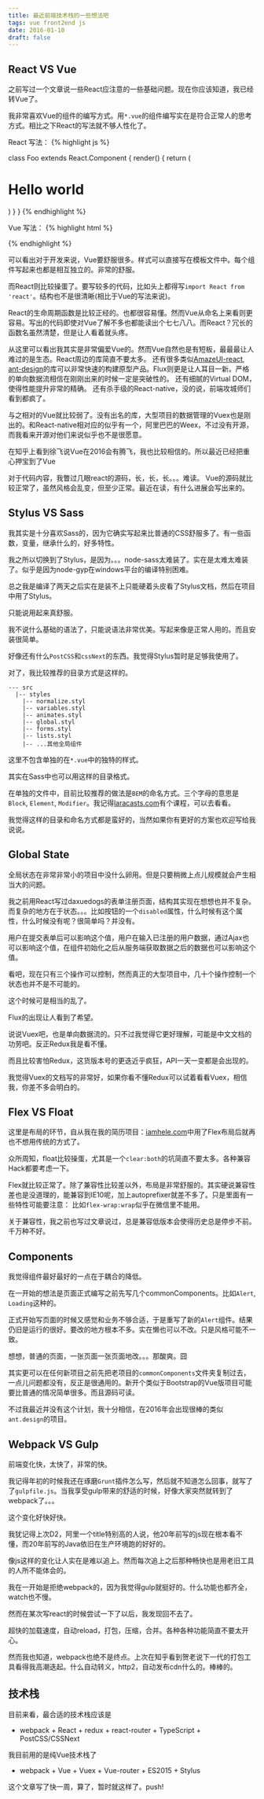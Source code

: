```yaml
---
title: 最近前端技术栈的一些想法吧
tags: vue front2end js
date: 2016-01-10
draft: false
---
```



## React VS Vue

之前写过一个文章说一些React应注意的一些基础问题。现在你应该知道，我已经转Vue了。

我非常喜欢Vue的组件的编写方式。用`*.vue`的组件编写实在是符合正常人的思考方式。相比之下React的写法就不够人性化了。

React 写法：
{% highlight js %}

class Foo extends React.Component {
    render() {
        return (
            <h1>Hello world</h1>
        )
    }
}
{% endhighlight %}

Vue 写法：
{% highlight html %}
<template>
    <h1 v-text="msg"></h1>
</template>
<script>
    data() {
        return {
            msg: 'Hello world'
        }
    }
}
</script>
<style lang="stylus">
h1
    background-color #333
</style>
{% endhighlight %}

可以看出对于开发来说，Vue要舒服很多。样式可以直接写在模板文件中。每个组件写起来也都是相互独立的。非常的舒服。

而React则比较操蛋了。要写较多的代码，比如头上都得写`import React from 'react'`。结构也不是很清晰(相比于Vue的写法来说)。

React的生命周期函数是比较正经的。也都很容易懂。然而Vue从命名上来看则更容易。写出的代码即使对Vue了解不多也都能读出个七七八八。而React？冗长的函数名虽然清楚，但是让人看着就头疼。

从这里可以看出我其实是非常偏爱Vue的。然而Vue自然也是有短板，最最最让人难过的是生态。React周边的库简直不要太多。
还有很多类似[AmazeUI-react](http://amazeui.org), [ant-design](http://ant.design)的库可以非常快速的构建原型产品。Flux则更是让人耳目一新。严格的单向数据流相信在刚刚出来的时候一定是突破性的。
还有细腻的Virtual DOM，使得性能提升非常的精确。
还有杀手级的React-native，没的说，前端攻城师们看到都疯了。

与之相对的Vue就比较弱了。没有出名的库，大型项目的数据管理的Vuex也是刚出的。和React-native相对应的似乎有一个，阿里巴巴的Weex，不过没有开源，而我看来开源对他们来说似乎也不是很愿意。

在知乎上看到徐飞说Vue在2016会有腾飞，我也比较相信的。所以最近已经把重心押宝到了Vue

对于代码内容，我瞥过几眼react的源码，长，长，长。。。难读。
Vue的源码就比较正常了，虽然风格会乱变，但至少正常。最近在读，有什么进展会写出来的。

## Stylus VS Sass

我其实是十分喜欢Sass的，因为它确实写起来比普通的CSS舒服多了。有一些函数，变量，继承什么的，好多特性。

我之所以切换到了Stylus，是因为。。。node-sass太难装了。实在是太难太难装了。似乎是因为node-gyp在windows平台的编译特别困难。

总之我是编译了两天之后实在是装不上只能硬着头皮看了Stylus文档，然后在项目中用了Stylus。

只能说用起来真舒服。

我不说什么基础的语法了，只能说语法非常优美。写起来像是正常人用的。而且安装很简单。

好像还有什么`PostCSS`和`cssNext`的东西。我觉得Stylus暂时是足够我使用了。

对了，我比较推荐的目录方式是这样的。

    --- src
      |-- styles
        |-- normalize.styl
        |-- variables.styl
        |-- animates.styl
        |-- global.styl
        |-- forms.styl
        |-- lists.styl
        |-- ...其他全局组件

这里不包含单独的在`*.vue`中的独特的样式。

其实在Sass中也可以用这样的目录格式。

在单独的文件中，目前比较推荐的做法是`BEM`的命名方式。三个字母的意思是`Block`, `Element`, `Modifier`。我记得[laracasts.com](https://laracasts.com)有个课程，可以去看看。

我觉得这样的目录和命名方式都是蛮好的，当然如果你有更好的方案也欢迎写给我说说。

## Global State

全局状态在非常非常小的项目中没什么卵用。但是只要稍微上点儿规模就会产生相当大的问题。

我之前用React写过daxuedogs的表单注册页面，结构其实现在想想也并不复杂。而复杂的地方在于状态。。。比如按钮的一个`disabled`属性，什么时候有这个属性，什么时候没有呢？很简单吗？并没有。

用户在提交表单后可以影响这个值，用户在输入已注册的用户数据，通过Ajax也可以影响这个值，在组件初始化之后从服务端获取数据之后的数据也可以影响这个值。

看吧，现在只有三个操作可以控制，然而真正的大型项目中，几十个操作控制一个状态也并不是不可能的。

这个时候可是相当的乱了。

Flux的出现让人看到了希望。

说说Vuex吧，也是单向数据流的。只不过我觉得它更好理解，可能是中文文档的功劳吧。反正Redux我是看不懂。

而且比较害怕Redux，这货版本号的更迭近乎疯狂，API一天一变都是会出现的。

我觉得Vuex的文档写的非常好，如果你看不懂Redux可以试着看看Vuex，相信我，你差不多会明白的。

## Flex VS Float

这里是布局的环节，自从我在我的简历项目：[iamhele.com](https://www.iamhele.com)中用了Flex布局后就再也不想用传统的方式了。

众所周知，float比较操蛋，尤其是一个`clear:both`的坑简直不要太多。各种兼容Hack都要考虑一下。

Flex就比较正常了。除了兼容性比较差以外，布局是非常舒服的。其实硬说兼容性差也是没道理的，能兼容到IE10呢，加上autoprefixer就差不多了。只是里面有一些特性可能要注意：
比如`flex-wrap:wrap`似乎在微信里不能用。

关于兼容性，我之前也写过文章说过，总是兼容低版本会使得历史总是停步不前。千万种不好。

## Components

我觉得组件最好最好的一点在于耦合的降低。

在一开始的想法是页面正式编写之前先写几个commonComponents。比如`Alert`, `Loading`这种的。

正式开始写页面的时候又感觉和业务不够合适，于是重写了新的`Alert`组件。结果仍旧是运行的很好。要改的地方根本不多。实在懒也可以不改。只是风格可能不一致。

想想，普通的页面，一张页面一张页面地改。。。那酸爽。囧

其实更可以在任何新项目之前先把老项目的`commonComponents`文件夹复制过去，一点儿问题都没有，反正是很通用的。新开个类似于Bootstrap的Vue版项目可能要比普通的情况简单很多。而且源码可读。

不过我最近并没有这个计划，我十分相信，在2016年会出现很棒的类似`ant.design`的项目。

## Webpack VS Gulp

前端变化快，太快了，非常的快。

我记得年初的时候我还在琢磨`Grunt`插件怎么写，然后就不知道怎么回事，就写了了`gulpfile.js`。当我享受gulp带来的舒适的时候，好像大家突然就转到了webpack了。。。

这个变化好快好快。

我犹记得上次D2，阿里一个title特别高的人说，他20年前写的js现在根本看不懂，而20年前写的Java依旧在生产环境跑的好好的。

像js这样的变化让人实在是难以追上。然而每次追上之后那种畅快也是用老旧工具的人所不能体会的。

我在一开始是拒绝webpack的，因为我觉得gulp就挺好的。什么功能也都齐全，watch也不慢。

然而在某次写react的时候尝试一下了以后，我发现回不去了。

超快的加载速度，自动reload，打包，压缩，合并。各种各种功能简直不要太开心。

然而我也知道，webpack也绝不是终点。上次在知乎看到贺老说下一代的打包工具看得我高潮迭起。什么自动转义，http2，自动发布cdn什么的。棒棒的。

## 技术栈

目前来看，最合适的技术栈应该是

* webpack + React + redux + react-router + TypeScript + PostCSS/CSSNext

我目前用的是纯Vue技术栈了

* webpack + Vue + Vuex + Vue-router + ES2015 + Stylus

这个文章写了快一周，算了，暂时就这样了。push!
